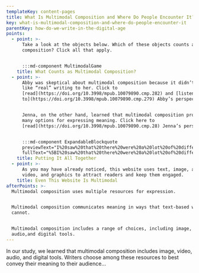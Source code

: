 ```yaml
---
templateKey: content-pages
title: What Is Multimodal Composition and Where Do People Encounter It?
key: what-is-multimodal-composition-and-where-do-people-encounter-it
parentKey: how-do-we-write-in-the-digital-age
points:
  - point: >-
      Take a look at the objects below. Which of these objects counts as
      composition? Click all that apply.


      :::md-component MultimodalGame
    title: What Counts as Multimodal Composition?
  - point: >-
      Abby was skeptical about multimodal composition because it didn’t seem
      like “real” writing to her. Click to
      [read](https://doi.org/10.3998/mpub.10079890.cmp.282) and [listen
      to](https://doi.org/10.3998/mpub.10079890.cmp.279) Abby’s perspective.


      Jenna, on the other hand, learned that multimodal composition provides
      many options for expressing meaning. Click here to
      [read](https://doi.org/10.3998/mpub.10079890.cmp.28) Jenna’s perspective:


      :::md-component ExpandableBlockquote
      previewText="I%20saw%20that%20there%20were%20a%20lot%20of%20different%20ways%20to%20say%20something%2C%20if%20that%20makes%20sense%20..."
      fullText="%5BI%20saw%20that%20there%20were%20a%20lot%20of%20different%20ways%20to%20say%20something%2C%20if%20that%20makes%20sense.%20It%20depends%20who%20you%u2019re%20saying%20it%20to%20and%20why%20you%u2019re%20saying%20it.%20I%20realize%20you%20have%20to%20think%u2014there%20are%20a%20lot%20more%20decisions%20that%20go%20into%20how%20you%20want%20to%20convey%20something%u2026.%20Like%20how%20do%20you%20want%20to%u2014do%20you%20want%20it%20to%20be%20in%20an%20essay%3F%20Like%20literally%20words%20on%20a%20page%20or%20do%20you%20want%20to%20turn%20it%20into%20something%20with%20pictures%20or%20do%20you%20want%20to%20put%20it%20on%20a%20website%3F%20All%20of%20the%20things%20that%20play%20into%20that.%20If%20it%u2019s%20just%20an%20essay%20anyone%20can%20read%20it%20but%20then%20if%20you%20put%20pictures%20with%20it%20you%u2019re%20influencing%20people%20to%20see%20a%20certain%20thing%20or%20if%20you%20put%20it%20on%20a%20website%20then%20how%20do%20people%20navigate%20your%20website%20and%20where%20is%20the%20emphasis%3F%20There%u2019s%20so%20many%20decisions%20that%20go%20into%20that.%5D%28https%3A//hdl.handle.net/2027/fulcrum.10079890/poi.15%29"
    title: Putting It All Together
  - point: >-
      As you may have already noticed, this website uses text, image, audio,
      video, and graphics to attract readers and keep them engaged.
    title: Even This Website Is Multimodal
afterPoints: >-
  Multimodal composition uses multiple resources for expression.


  Multimodal composition communicates meaning in ways that text-based writing
  cannot.


  Multimodal composition includes a range of choices, including image, video,
  audio,and digital tools.
---
```

In our study, we learned that multimodal composition includes image, video, audio, and digital tools. Writers choose among these resources to best convey their meaning to their audience...
